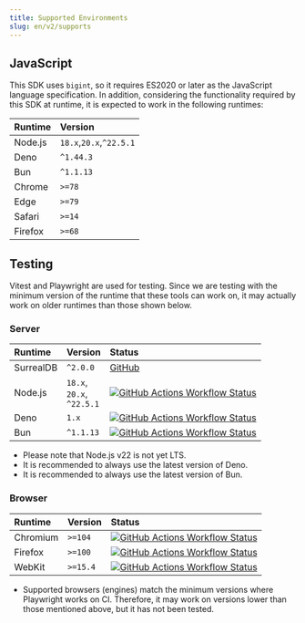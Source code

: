 ```yaml
---
title: Supported Environments
slug: en/v2/supports
---
```



## JavaScript

This SDK uses `bigint`, so it requires ES2020 or later as the JavaScript language specification. In addition, considering the functionality required by this SDK at runtime, it is expected to work in the following runtimes:

| Runtime   | Version |
| :-------- | :------ |
| Node.js   | `18.x`,`20.x`,`^22.5.1` |
| Deno      | `^1.44.3` |
| Bun       | `^1.1.13` |
| Chrome    | `>=78` |
| Edge      | `>=79` |
| Safari    | `>=14` |
| Firefox   | `>=68` |

## Testing

Vitest and Playwright are used for testing. Since we are testing with the minimum version of the runtime that these tools can work on, it may actually work on older runtimes than those shown below.

### Server

| Runtime   | Version | Status |
| :-------- | :------ | :------ |
| SurrealDB | `^2.0.0` | [GitHub](https://github.com/surrealdb/surrealdb) |
| Node.js   | `18.x`,<br/>`20.x`,<br/>`^22.5.1` | [![GitHub Actions Workflow Status](https://img.shields.io/github/actions/workflow/status/tai-kun/surrealdb.js/nodejs.yml?branch=main&logo=Node.js&label=Node.js)](https://github.com/tai-kun/surrealdb.js/actions/workflows/nodejs.yml) |
| Deno      | `1.x` | [![GitHub Actions Workflow Status](https://img.shields.io/github/actions/workflow/status/tai-kun/surrealdb.js/deno.yml?branch=main&logo=Deno&label=Deno)](https://github.com/tai-kun/surrealdb.js/actions/workflows/deno.yml) |
| Bun       | `^1.1.13` | [![GitHub Actions Workflow Status](https://img.shields.io/github/actions/workflow/status/tai-kun/surrealdb.js/bun.yml?branch=main&logo=Bun&label=Bun)](https://github.com/tai-kun/surrealdb.js/actions/workflows/bun.yml) |

- Please note that Node.js v22 is not yet LTS.
- It is recommended to always use the latest version of Deno.
- It is recommended to always use the latest version of Bun.

### Browser

| Runtime   | Version | Status |
| :-------- | :------ | :------ |
| Chromium  | `>=104` | [![GitHub Actions Workflow Status](https://img.shields.io/github/actions/workflow/status/tai-kun/surrealdb.js/chromium.yml?branch=main&logo=googlechrome&label=Chromium)](https://github.com/tai-kun/surrealdb.js/actions/workflows/chromium.yml) |
| Firefox   | `>=100` | [![GitHub Actions Workflow Status](https://img.shields.io/github/actions/workflow/status/tai-kun/surrealdb.js/firefox.yml?branch=main&logo=Firefox&label=Firefox)](https://github.com/tai-kun/surrealdb.js/actions/workflows/firefox.yml) |
| WebKit    | `>=15.4` | [![GitHub Actions Workflow Status](https://img.shields.io/github/actions/workflow/status/tai-kun/surrealdb.js/webkit.yml?branch=main&style=flat&logo=safari&label=WebKit)](https://github.com/tai-kun/surrealdb.js/actions/workflows/webkit.yml) |

- Supported browsers (engines) match the minimum versions where Playwright works on CI. Therefore, it may work on versions lower than those mentioned above, but it has not been tested.
